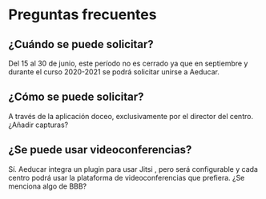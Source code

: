 # Preguntas frecuentes

## ¿Cuándo se puede solicitar?

Del 15 al 30 de junio, este período no es cerrado ya que en septiembre y durante el curso 2020-2021 se podrá solicitar unirse a Aeducar.

## ¿Cómo se puede solicitar?

A través de la aplicación doceo, exclusivamente por el director del centro. ¿Añadir capturas?

## ¿Se puede usar videoconferencias?

Sí. Aeducar integra un plugin para usar Jitsi , pero será configurable y cada centro podrá usar la plataforma de videoconferencias que prefiera. ¿Se menciona algo de BBB?

